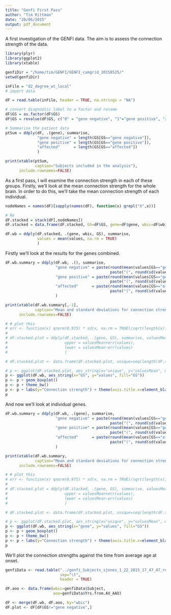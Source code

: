 ```yaml
---
title: "Genfi First Pass"
author: "Tim Rittman"
date: "20/06/2015"
output: pdf_document
---
```


A first investigation of the GENFI data. The aim is to assess the connection strength of the data.

```r
library(plyr)
library(ggplot2)
library(xtable)

genfiDir = "/home/tim/GENFI/GENFI_camgrid_20150525/"
setwd(genfiDir)

inFile = "d2_degree_wt_local"
# import data

dF = read.table(inFile, header = TRUE, na.strings = "NA")

# convert diagnostic label to a factor and rename
dF$GS = as.factor(dF$GS)
dF$GS = revalue(dF$GS, c("0" = "gene negative", "1"="gene positive", "2"="affected"))

# Summarise the patient data
ptSum = ddply(dF, .(gene), summarise,
              "gene negative" = length(GS[GS=="gene negative"]),
              "gene positive" = length(GS[GS=="gene positive"]),
              "affected"      = length(GS[GS=="affected"])
              )

print(xtable(ptSum,
             caption="Subjects included in the analysis"),
      include.rownames=FALSE)

```

As a first pass, I will examine the connection strength in each of these groups. Firstly, we'll look at the mean connection strength for the whole brain. In order to do this, we'll take the mean connection strength of each individual.

```r
nodeNames = names(dF)[sapply(names(dF), function(x) grepl("X",x))]

# Re
dF.stacked = stack(dF[,nodeNames])
dF.stacked = data.frame(dF.stacked, GS=dF$GS, gene=dF$gene, wbic=dF$wbic)

dF.wb = ddply(dF.stacked, .(gene, wbic, GS), summarise,
              values = mean(values, na.rm = TRUE)
              )
```

Firstly we'll look at the results for the genes combined.

```r
dF.wb.summary = ddply(dF.wb, .(), summarise,
                      "gene negative" = paste(round(mean(values[GS=="gene negative"], na.rm = TRUE), digits = 1),
                                              paste("(", round(sd(values[GS=="gene negative"], na.rm = TRUE), digits = 1),   ")", sep="")),
                      "gene positive" = paste(round(mean(values[GS=="gene positive"], na.rm = TRUE), digits = 1),
                                              paste("(", round(sd(values[GS=="gene positive"], na.rm = TRUE), digits = 1),   ")", sep="")),
                      "affected"      = paste(round(mean(values[GS=="affected"], na.rm = TRUE), digits = 1),
                                              paste("(", round(sd(values[GS=="affected"], na.rm = TRUE), digits = 1),   ")", sep=""))
                      )

print(xtable(dF.wb.summary[,-1],
             caption="Mean and standard deviations for connection strength values in individuals"),
      include.rownames=FALSE)

# # plot this
# err <- function(x) qnorm(0.975) * sd(x, na.rm = TRUE)/sqrt(length(x)) # function for standard error
# 
# dF.stacked.plot = ddply(dF.stacked, .(gene, GS), summarise, valuesMean=mean(values, na.rm = TRUE),
#                         upper = valuesMean+err(values),
#                         lower = valuesMean-err(values)
#                         )

# dF.stacked.plot <- data.frame(dF.stacked.plot, unique=seq(length(dF.stacked.plot[,1])))

# p <- ggplot(dF.stacked.plot, aes_string(x="unique", y="valuesMean", middle="valuesMean", group="unique", fill="gene", upper="upper", lower="lower"))
p <- ggplot(dF.wb, aes_string(x="GS", y="values", fill="GS"))
p <- p + geom_boxplot()
p <- p + theme_bw()
p <- p + labs(y="Connection strength") + theme(axis.title.x=element_blank())
p
```

And now we'll look at individual genes.
```r
dF.wb.summary = ddply(dF.wb, .(gene), summarise,
                      "gene negative" = paste(round(mean(values[GS=="gene negative"], na.rm = TRUE), digits = 1),
                                              paste("(", round(sd(values[GS=="gene negative"], na.rm = TRUE), digits = 1),   ")", sep="")),
                      "gene positive" = paste(round(mean(values[GS=="gene positive"], na.rm = TRUE), digits = 1),
                                              paste("(", round(sd(values[GS=="gene positive"], na.rm = TRUE), digits = 1),   ")", sep="")),
                      "affected"      = paste(round(mean(values[GS=="affected"], na.rm = TRUE), digits = 1),
                                              paste("(", round(sd(values[GS=="affected"], na.rm = TRUE), digits = 1),   ")", sep=""))
                      )

print(xtable(dF.wb.summary,
             caption="Mean and standard deviations for connection strength values in individuals"),
      include.rownames=FALSE)

# # plot this
# err <- function(x) qnorm(0.975) * sd(x, na.rm = TRUE)/sqrt(length(x)) # function for standard error
# 
# dF.stacked.plot = ddply(dF.stacked, .(gene, GS), summarise, valuesMean=mean(values, na.rm = TRUE),
#                         upper = valuesMean+err(values),
#                         lower = valuesMean-err(values)
#                         )

# dF.stacked.plot <- data.frame(dF.stacked.plot, unique=seq(length(dF.stacked.plot[,1])))

# p <- ggplot(dF.stacked.plot, aes_string(x="unique", y="valuesMean", middle="valuesMean", group="unique", fill="gene", upper="upper", lower="lower"))
p <- ggplot(dF.wb, aes_string(x="gene", y="values", fill="GS"))
p <- p + geom_boxplot()
p <- p + theme_bw()
p <- p + labs(y="Connection strength") + theme(axis.title.x=element_blank())
p
```

We'll plot the connection strengths against the time from average age at onset.

```r
genfiData <- read.table("../genfi_Subjects_sjones_1_22_2015_17_47_47_restructure_summary.csv",
                        sep="\t",
                        header = TRUE)

dF.aoo <- data.frame(wbic=genfiData$Subject,
                     aoo=genfiData$Yrs.from.AV_AAO)

dF <- merge(dF.wb, dF.aoo, by="wbic")
dF.plot <- dF[dF$GS!="gene negative",]


```
